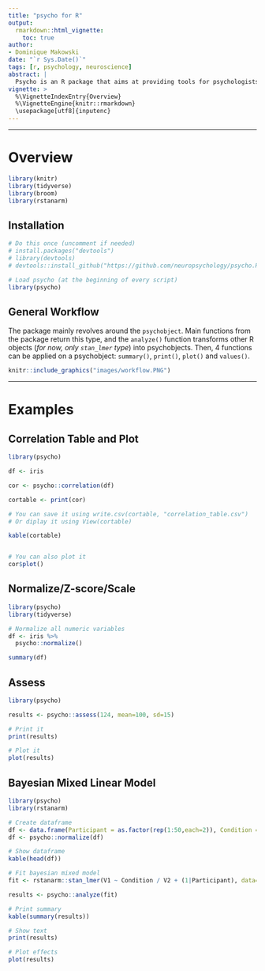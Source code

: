 ```yaml
---
title: "psycho for R"
output: 
  rmarkdown::html_vignette:
    toc: true
author: 
- Dominique Makowski
date: "`r Sys.Date()`"
tags: [r, psychology, neuroscience]
abstract: |
  Psycho is an R package that aims at providing tools for psychologists, neuropsychologists and neuroscientists, to transform statistical outputs into something readable that can be, almost directly, copied and pasted into a report. It also implements various functions useful in psychological science, such as correlation matrices, assessment plot creation or normalization. The package revolves around the psychobject. Main functions from the package return this type, and the analyze() function transforms other R objects (for now, only stan_lmer type) into psychobjects. Four functions can then be applied on a psychobject: summary(), print(), plot() and values(). Contrary to many other packages which goal is to produce statistical analyzes, `psycho`'s goal is to fill the gap between statistical R output and statistical report writing, with a focus on APA formatting guidelines. Complex outputs, such as those of Bayesian linear models, are automatically transformed into readable text, important values are extracted and plots are drawn to illustrate the effects. Thus, the results can easily be incorporated into shareable reports and publications, saving time and preventing errors for better, reproducible, science.
vignette: >
  %\VignetteIndexEntry{Overview}
  %\VignetteEngine{knitr::rmarkdown}
  \usepackage[utf8]{inputenc}
---
```




------


# Overview

```r
library(knitr)
library(tidyverse)
library(broom)
library(rstanarm)
```



## Installation

```r
# Do this once (uncomment if needed)
# install.packages("devtools") 
# library(devtools)
# devtools::install_github("https://github.com/neuropsychology/psycho.R")

# Load psycho (at the beginning of every script)
library(psycho)
```


## General Workflow


The package mainly revolves around the `psychobject`. Main functions from the package return this type, and the `analyze()` function transforms other R objects (*for now, only `stan_lmer` type*) into psychobjects. Then, 4 functions can be applied on a psychobject: `summary()`, `print()`, `plot()` and `values()`.

```r
knitr::include_graphics("images/workflow.PNG")
```

<!-- ![](https://github.com/neuropsychology/psycho.R/blob/master/vignettes/images/workflow.PNG) -->

------

# Examples 

## Correlation Table and Plot

```r
library(psycho)

df <- iris

cor <- psycho::correlation(df)

cortable <- print(cor)

# You can save it using write.csv(cortable, "correlation_table.csv")
# Or diplay it using View(cortable)

kable(cortable)


# You can also plot it
cor$plot()
```



## Normalize/Z-score/Scale

```r
library(psycho)
library(tidyverse)

# Normalize all numeric variables
df <- iris %>% 
  psycho::normalize()

summary(df)
```

## Assess


```r
library(psycho)

results <- psycho::assess(124, mean=100, sd=15)

# Print it
print(results)

# Plot it
plot(results)
```




## Bayesian Mixed Linear Model

```r
library(psycho)
library(rstanarm)

# Create dataframe
df <- data.frame(Participant = as.factor(rep(1:50,each=2)), Condition = base::rep_len(c("A", "B"), 100), V1 = rnorm(100, 30, .2), V2 = runif(100, 3, 5))
df <- psycho::normalize(df)

# Show dataframe
kable(head(df))

```



```r
# Fit bayesian mixed model
fit <- rstanarm::stan_lmer(V1 ~ Condition / V2 + (1|Participant), data=df)
```


```r
results <- psycho::analyze(fit)

# Print summary
kable(summary(results))

# Show text
print(results)

# Plot effects
plot(results)
```
